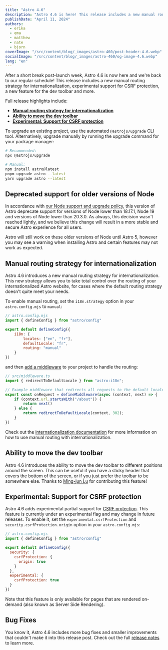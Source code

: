 ```yaml
---
title: "Astro 4.6"
description: "Astro 4.6 is here! This release includes a new manual routing strategy for internationalization, the ability to move the dev toolbar, experimental support for CSRF protection and more."
publishDate: "April 11, 2024"
authors:
  - erika
  - ema
  - matthew
  - nate
  - bjorn
coverImage: "/src/content/blog/_images/astro-460/post-header-4.6.webp"
socialImage: "/src/content/blog/_images/astro-460/og-image-4.6.webp"
lang: "en"
---
```



<BlogSummary>
  After a short break post-launch week, Astro 4.6 is now here and we're back to our regular schedule! This release includes a new manual routing strategy for internationalization, experimental support for CSRF protection, a new feature for the dev toolbar and more.
</BlogSummary>

Full release highlights include:

- [**Manual routing strategy for internationalization**](#manual-routing-strategy-for-internationalization)
- [**Ability to move the dev toolbar**](#ability-to-move-the-dev-toolbar)
- [**Experimental: Support for CSRF protection**](#experimental-support-for-csrf-protection)

To upgrade an existing project, use the automated `@astrojs/upgrade` CLI tool. Alternatively, upgrade manually by running the upgrade command for your package manager:

```sh
# Recommended:
npx @astrojs/upgrade

# Manual:
npm install astro@latest
pnpm upgrade astro --latest
yarn upgrade astro --latest
```

## Deprecated support for older versions of Node

In accordance with [our Node support and upgrade policy](https://docs.astro.build/en/upgrade-astro/#nodejs-support-and-upgrade-policies), this version of Astro deprecate support for versions of Node lower than 18.17.1, Node 19 and versions of Node lower than 20.3.0. As always, this decision wasn't reached lightly, and we believe this change will result in a more stable and secure Astro experience for all users.

Astro will still work on these older versions of Node until Astro 5, however you may see a warning when installing Astro and certain features may not work as expected.

## Manual routing strategy for internationalization

Astro 4.6 introduces a new manual routing strategy for internationalization. This new strategy allows you to take total control over the routing of your internationalized Astro website, for cases where the default routing strategy doesn't quite meet your needs.

To enable manual routing, set the `i18n.strategy` option in your `astro.config.mjs` to `manual`:

```js
// astro.config.mjs
import { defineConfig } from "astro/config"

export default defineConfig({
    i18n: {
        locales: ["en", "fr"],
        defaultLocale: "fr",
        routing: "manual"
    }
})
```

and then [add a middleware](https://docs.astro.build/en/guides/middleware/) to your project to handle the routing:

```ts
// src/middleware.ts
import { redirectToDefaultLocale } from "astro:i18n";

// Example middleware that redirects all requests to the default locale apart for the /about page
export const onRequest = defineMiddleware(async (context, next) => {
    if (context.url.startsWith("/about")) {
        return next()
    } else {
        return redirectToDefaultLocale(context, 302);
    }
})
```

Check out the [internationalization documentation](https://docs.astro.build/en/guides/internationalization/) for more information on how to use manual routing with internationalization.

## Ability to move the dev toolbar

Astro 4.6 introduces the ability to move the dev toolbar to different positions around the screen. This can be useful if you have a sticky header that covers the bottom of the screen, or if you just prefer the toolbar to be somewhere else. Thanks to [Ming-jun Lu](https://github.com/mingjunlu) for contributing this feature!

## Experimental: Support for CSRF protection

Astro 4.6 adds experimental partial support for [CSRF protection](https://developer.mozilla.org/en-US/docs/Glossary/CSRF). This feature is currently under an experimental flag and may change in future releases. To enable it, set the `experimental.csrfProtection` and `security.csrfProtection.origin` option in your `astro.config.mjs`:

```js
// astro.config.mjs
import { defineConfig } from "astro/config"

export default defineConfig({
  security: {
    csrfProtection: {
      origin: true
    }
  },
  experimental: {
    csrfProtection: true
  }
})
```

Note that this feature is only available for pages that are rendered on-demand (also known as Server Side Rendering).

## Bug Fixes

You know it, Astro 4.6 includes more bug fixes and smaller improvements that couldn't make it into this release post. Check out the full [release notes](https://github.com/withastro/astro/blob/refs/heads/main/packages/astro/CHANGELOG.md#460) to learn more.
